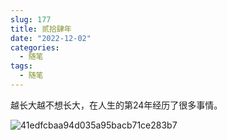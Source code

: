 ```yaml
---
slug: 177
title: 贰拾肆年
date: "2022-12-02"
categories: 
  - 随笔
tags: 
  - 随笔
---
```


越长大越不想长大，在人生的第24年经历了很多事情。

![41edfcbaa94d035a95bacb71ce283b7](https://imgurl.zburu.com/images/20221202/41edfcbaa94d035a95bacb71ce283b7.5h44bwlxcq00.jpg)
